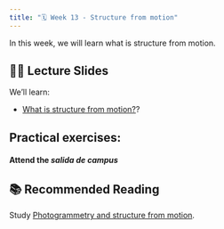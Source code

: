 ```yaml
---
title: "🗓️ Week 13 - Structure from motion"
---
```


In this week, we will learn what is structure from motion. 


## 👨‍🏫 Lecture Slides 

We'll learn:

- [What is structure from motion?](https://ecampusontario.pressbooks.pub/remotesensing/chapter/chapter-10-photogrammetry-and-structure-from-motion/)?


## **Practical exercises**:

#### Attend the *salida de campus*


## 📚 Recommended Reading 

Study [Photogrammetry and structure from motion](https://ecampusontario.pressbooks.pub/remotesensing/chapter/chapter-10-photogrammetry-and-structure-from-motion/).





